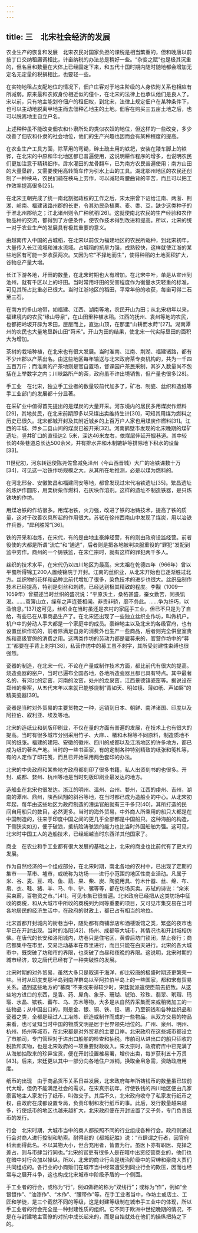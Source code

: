 ```yaml
---
---
---
```

title: 三　北宋社会经济的发展
---




农业生产的恢复和发展　北宋农民对国家负担的课税是相当繁重的，但和晚唐以前按丁口交纳租庸调相比，计亩纳税的办法总是稍好一些。“杂变之赋”也是极其沉重的，但名目和数量在大体上已经固定下来，和五代十国时期内随时随地都会增加无定名无定量的税捐相比，也要轻一些。

在实物地租占支配地位的情况下，佃户庄客对于地主阶级的人身依附关系也相应有所减弱。原来最和农奴身份相近似的僮仆，在北宋的法律上也承认他们是良人了。宋以前，只有地主能划夺佃户的租佃权，到北宋，法律上规定佃户在某种条件下，也可以主动地脱离甲地主而去佃种乙地主的土地。佃客在购买三五亩土地之后，也可以脱离地主自立户名。

上述种种虽不能改变佃农和仆隶所处的类似农奴的地位，但这样的一些改变，多少改善了佃农和仆隶的社会地位，他们的生产兴趣也因而会有某种程度的提高。

在农业生产工具方面，除草用的弯锄，碎土疏土用的铁耙，安装在耧车脚上的铁铧，在北宋的中原和华北地区都已普遍使用，这说明耕作程序的增多，也说明农民们更加注意于精耕细作。戽水灌田的龙骨翻车，已为南方农民普遍使用；南方山田的大量垦辟，又需要使用高转筒车作为引水上山的工具。湖北鄂州地区的农民还创制了一种秧马，农民们骑在秧马上劳作，可以减轻弯腰曲背的辛苦，而且可以把工作效率提高很多[25]。

在北宋王朝完成了统一南北割据政权的工作之后，宋太宗曾下诏给江南、两浙、荆湖、岭南、福建诸路州郡的长吏，令其劝民杂植粟、麦、黍、豆，缺少这类种子的于淮北州郡给之；江北诸州则令广种秔稻[26]。这就使南北农民的生产经验和农作物品种的交流，都得到了方便条件，使农作技术得到改进和提高。所以，北宋的统一对于农业生产的发展具有极其重要的意义。

由越南传入中国的占城稻，在北宋以前仅为福建地区的农民所栽种，到北宋初年，大量传入长江流域和淮水流域。占城稻的抗旱力强，成熟较快，这样就使江浙的某些地区有可能一岁收获两次。又因为它“不择地而生”，使得种稻的土地面积扩大，谷物总产量大增。

长江下游各地，圩田的数量，在北宋时期也大有增加。在北宋中叶，单是从宣州到池州，就有千区以上的圩田。当时常用圩田的受害程度作为衡量水灾轻重的标准，可见其所占比重必已很大。当时江浙地区的稻田，平常年份的收获，每亩可得二石至三石。

在南方的多山地带，如福建、江西、湖南等地，农民开山为田；从北宋初年以来，福建境内的农民“缘山导泉”，在山田里种植水稻。江西的抚州、袁州等地的农民，也都把岭坂开辟为禾田，层层而上，直达山顶，在那里“山耕而水莳”[27]。湖南潭州的农民也大量地垦辟山田“莳禾”。开山为田的结果，使北宋一代实际垦田的面积大为增加。

茶树的栽培种植，在北宋也有很大发展。当时淮南、江南、荆湖、福建诸路，都有不少州郡以产茶出名。由这些地区每年输送与北宋政府茶专卖机构的，共为一千四五百万斤；而淮南的产茶地则是官自置场，督课园户茶民采制，其岁入数量尚不包括在上举数字之内；川峡路所产的茶，政府虽不许出境销售，但产量也很多[28]。

手工业　在北宋，独立手工业者的数量较前代加多了，矿冶、制瓷、丝织和造纸等手工业部门的发展都十分显著。

在采矿业中值得首先提出的是煤炭的大量开采。河东境内的居民多用煤炭作燃料[29]，其地贫民，在北宋前期即多以采煤出卖维持生计[30]，可知其用煤为燃料之历史已很久。北宋都城开封及其附近城乡的上百万户人家也用煤炭作燃料[31]。江西的丰城、萍乡二县山间的煤炭已被开采[32]。河南鹤壁市发现的北宋晚期的煤矿遗址，竖井矿口的直径达2. 5米，深达46米左右，依煤层伸延开掘巷道。其中较长的4条巷道总长达500余米，并有排水井和木制辘轳等排除地下积水的设备[33]。

11世纪初，河东转运使陈尧佐曾减免泽州（今山西晋城）大广的冶铁课数十万[34]，可见这一冶铁作坊规模之大。从其所在地推测，必是以煤为燃料的。

在河北邢台、安徽繁昌和福建同安等地，都曾发现过宋代冶铁遗址[35]。繁昌遗址的炼炉作圆形，用栗树柴作燃料，石灰块作溶剂。这样的遗址不制造铁器，是只炼铁块的作坊。

用煤冶铁的作坊很多。用煤冶铁，火力强，改进了铁的冶铸技术，提高了铁的质量，这对于改善农具所起的作用很大。苏轼在徐州西南山中发现了煤炭，用以冶铁作兵器，“犀利胜常”[36]。

铁的开采和冶炼，在宋代，有的是由地主豪绅经营，有的则由政府设监经营。前者役使的大都是所谓“流亡”和“逋逃”，后者则是把各地被判决服重役的“罪犯”发配到监中劳作。商州的一个铸铁监，在宋仁宗时，就有这样的罪犯两千多人。

丝织的技术水平，在宋代仍以四川地区为最高。宋太祖在乾德四年（966年）曾以平蜀所得锦工200人置绫锦院于开封。江南的丝织业，从北宋开始也已逐渐胜过北方。丝织物的花样和品种比前代增加了很多，染色技术的进步也很大。丝织品制作技术已经提高，特别是刻丝和刺绣，已经达到极其精致的程度。李觏（1009—1059年）曾描述当时丝织的盛况说：“平原沃土，桑柘甚盛，蚕女勤苦，罔畏饥渴。……茧簿山立，缲车之声连甍相闻。非贵非骄，靡不务此。……争为纤巧，以渔倍息。”[37]这可见，丝织业在当时虽还是农村的家庭手工业，但已不只是为了自给，有些已在从事商品生产了。在北宋还出现了一些独立丝织业作坊，叫做机户。机户中的劳动人手大都是一个家庭中的成员。豪绅地主以及北宋的各级官府，也有设置丝织作坊的，前者除满足自身的消费外也生产一些商品，后者则完全供皇室贵族和高级官僚的消费之用。这两类作坊的劳动力都是雇募来的，官营作坊中的“募工”都要在手背上刺字[38]，私营作坊中的募工虽不刺字，其所受封建性束缚也很强烈。

瓷器的制造，在北宋一代，不论在产量或制作技术方面，都比前代有很大的提高。烧造瓷器的窑户，当时已遍布全国各地，各地所造瓷器且都已具有特点。其中最著名的，有河北的定窑，河南的汝窑，处州的龙泉窑，江西景德镇瓷窑等。据说设在郑州的柴窑，从五代末年以来就已能够烧制“青如天、明如镜、薄如纸、声如磐”的精美瓷器[39]。

瓷器是当时对外贸易的主要货物之一种，远销到日本、朝鲜、南洋诸国、印度以及阿拉伯、叙利亚、埃及等地。

北宋的造纸业和刻版印刷业，不仅在量的方面有普遍的发展，在技术上也有很大的提高。当时有很多城市分别采用竹子、大麻、、楮和木棉等不同原料，制造质地不同的纸张。福建的建阳、安徽的徽州、四川的成都以及江浙地区的许多地方，都已成为纸的著名产地。当时的一些书画家，有的定制各种特别精致的纸张和笺札等，有的人定作了印花笺，而且已开始采用两色套印的办法。

北宋的中央政府和某些地方政府都刻印了很多书籍，私人出资刻书的也很多。开封、成都、婺州、杭州等地是当时刻版印刷业最发达的地方。

造船业在北宋也很发达。浙江的明州、温州、台州、婺州，江西的虔州、吉州，湖南的潭州、鼎州，陕西凤翔的斜谷等地，在当时都已成为造船业的中心。从北宋初年起，每年由这些地区为政府制造的漕运官船就有三千多只[40]，其所打造的民间自用船只的数目，必然更多。当时的海外贸易，中外商人所乘用的船只大都是在中国制造的，往来于印度中国之间的更几乎全部都是中国船只。这种海船的构造，下侧狭尖如刃，便于破浪，抵抗险涛骇浪的能力也比当时外国船舶为强。这可见，北宋时中国工人的造船技术，已经超越当时东西洋其他国家了。

商业　在农业和手工业都有很大发展的基础之上，北宋的商业也比前代有了更大的发展。

作为自然经济的一个组成部分，在北宋时期，南北各地的农村中，已出现了定期的集市——草市、墟市，或统称为坊场——进行小范围的地区性商业活动。凡属于米、谷、麦、豆、鸡、鱼、蔬、果、柴、炭、陶瓷用具、竹木什器、丝、绵、布、帛、衣、鞋、猪、羊、马、牛、驴、骡等等，都在坊场买卖。苏轼的诗说：“籴米买束薪，百物资之市。”[41]。可见市集已很普遍。北宋政府已经把从这类坊场中征收的商税，和从大城市中所收的商税列为同等重要的项目，又可见市集交易在当时各地居民的经济生活中，在政府的财政上，都已占有相当的地位。

北宋首都开封城内的街巷当中，随处都有商铺邸店和酒楼饭馆之类，繁盛的夜市也早已在开封出现。当时的洛阳[42]、扬州、成都等大城市，其情况也和开封城相仿佛。在唐代的长安和洛阳城内，坊巷只是住宅区，黄昏后坊门锁闭，禁止夜行；商店都集中在市里，交易活动基本在市里进行，而且只能在白天进行。北宋的各大城市中，既突破了坊和市的界限，也突破了白昼和夜晚的界限。这说明，北宋时期的城市经济，较之唐代已经有了一种突破性的发展。

北宋时期的对外贸易，虽然大多只是取道于海洋，却比较唐的极盛时期还更繁荣一些。当时从印度支那半岛到南洋群岛以至阿拉伯半岛上的一些国家，都和宋有贸易关系。遇到这些地方的“蕃商”不来或来得较少时，宋廷就派遣使臣前去招致。从这些地方进口的东西，是香、药、犀角、象牙、珊瑚、琥珀、珍珠、翡翠、玳瑁、玛瑙、水晶、镔铁、蕃布、乌、苏木等物，大多是从自然界采集而来或稍微加工的一些物品；从中国出口的，则是金、银、铜、铁、铅、锡，乃至铜钱和各种丝织品和瓷器之类，全都是经过人工冶炼、织造或制作而成的一些物品。从双方交易的物品来看，也可证知当时中国的物质文明是居于世界领先地位的。广州、泉州、明州、杭州、扬州等城市，在北宋都是对外贸易的主要口岸。北宋政府在这些城市都设立了市舶司，专门管理对于进出口船舶的检查和抽税。市舶司从进出口的船只征收的税款和实物，也是北宋政府的一项重要财政收入。宋太宗时，政府府库中已充满了从海舶抽取来的珍异宝货，便在开封设置榷易署，增价出卖，每岁获利五十万贯[43]。后来，宋廷更以其中一部分向各地住户派销，换取金帛急需，资助政府用度。

纸币的出现　由于商品货币关系日益发展，北宋政府每年所铸钱币的数量虽已较前代大增，但仍不能满足社会的需求。在宋真宗初年，行使铁钱的四川地区便由几家豪富地主人家发行了纸币，叫做交子。其后不久，北宋政府收夺了私家发行纸币之权，由政府在成都设置专局，负责印制和发行纸币的事。此后，发行数量越来越多，行使纸币的地区也越来越扩大，北宋政府便在开封设置了交子务，专门负责纸币的发行。

行会　北宋时期，大城市当中的商人都按照不同的行业组成各种行会。政府则通过行会对商人进行控制和勒索。耐得翁的《都城纪胜》说：“市肆谓之行者，因官府科索而得此名。不以其物大小，但合充用者，皆置为行。虽医卜亦有职医、克择之差占，则与市肆当行同也。”北宋的官吏有很多人是在暗中出资经营商业的，他们也在暗中对行会加以操纵。所以，北宋的商业行会是统治阶级中的官绅和豪商大贾们共同组成的。各行业的小商贩们在城市当中经常遭受到同业行会的欺压，因而也经常与之展开斗争，这也构成北宋城市中阶级矛盾的一个侧面。

手工业者的行会，或称为“行”，例如做鞋的称为“双线行”；或称为“作”，例如“金银镀作”、“油漆作”、“木作”、“腰带作”等。在手工业者当中，作坊主或店主、工匠和学徒，是三个截然不同的等级，这是封建等级制在城市手工业中的体现，所以手工业者的行会完全是一种封建性质的组织。它不同于欧洲中世纪晚期的情况，不是在与封建地主官僚的对抗中成长起来的，而是自始就处在他们的操纵把持之下的。